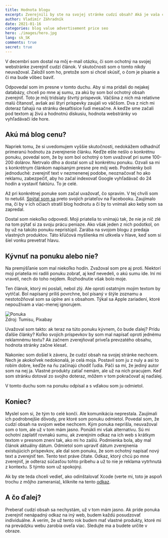 ```yaml
---
title: Hodnota blogu
excerpt: Zverejnili by ste na svojej stránke cudzí obsah? Aká je vaša cena?
author: Vladimír Záhradník
date: 2021-01-16
categories: blog value advertisement price seo
hero: ./images/hero.jpg
lang: sk_SK
comments: true
secret: true
---
```


V decembri som dostal na môj e-mail otázku, či som ochotný na svojej webstránke zverejniť cudzí článok. V skutočnosti som o tomto nikdy neuvažoval. Založil som ho, pretože som si chcel skúsiť, o čom je písanie a či ma bude vôbec baviť.

Odpovedal som im presne v tomto duchu. Aby si ma pridali do nejakej databázy, chceli po mne aj sumu, za akú by som bol ochotný obsah zverejniť. Toto je môj tridsiaty štvrtý príspevok. Väčšina z nich má relatívne malú čítanosť, avšak asi štyri príspevky zaujali vo väčšom. Dva z nich mi doteraz ťahajú na stránku desaťtisíce ľudí mesačne. A keďže sme začali pod textom aj živú a hodnotnú diskusiu, hodnota webstránky vo vyhľadávači ide hore.

## Akú má blog cenu?
Napriek tomu, že si uvedomujem vyššie skutočnosti, nedokážem odhadnúť primeranú hodnotu za zverejnenie článku. Keďže ešte nešlo o konkrétnu ponuku, povedal som, že by som bol ochotný o tom uvažovať pri sume 100-200 dolárov. Netrvalo dlho a dostal som už konkrétnu ponuku. Ozvali sa mi s konkrétnym článkom napísaným presne pre môj web. Podmienky boli jednoduché: zverejniť text v nezmenenej podobe, neoznačovať ho ako reklamu, zabezpečiť, aby ho začal indexovať Google vyhľadávač do 24 hodín a vystaviť faktúru. To je celé.

Až pri konkrétnej ponuke som začal uvažovať, čo spravím. V tej chvíli som to netušil. [Spýtal som sa][fb-query] preto svojich priateľov na Facebooku. Zaujímalo ma, či by v ich očiach stratil blog hodnotu a či by to vnímali ako keby som sa zapredal.

Dostal som niekoľko odpovedí. Moji priatelia to vnímajú tak, že nie je nič zlé na tom pýtať si za svoju prácu peniaze. Ako však jeden z nich podotkol, on by už na takúto ponuku nepristúpil. Zarába na svojom blogu z predaja vlastných produktov. Táto kľúčová myšlienka mi utkvela v hlave, keď som si šiel vonku prevetrať hlavu.

## Kývnuť na ponuku alebo nie?
Na premýšľanie som mal niekoľko hodín. Zvažoval som pre aj proti. Niektorí moji priatelia mi radili ponuku zobrať, aj keď nevedeli, o akú sumu ide. Iní mi vraveli, nech do toho nejdem. Rozhodnutie však bolo moje.

Ten článok, ktorý mi poslali, nebol zlý. Ale oproti ostatným mojim textom by vytŕčal. Bol napísaný príliš povrchne, bol písaný v štýle zoznamu a nestotožňoval som sa úplne ani s obsahom. Týkal sa Apple zariadení, ktoré nepoužívam a viac-menej ignorujem.

<div className="Image__Medium">
  <img src="./images/deal.jpg" alt="Ponuka" />
  <figcaption>Zdroj: Tumisu, Pixabay</figcaption>
</div>

Uvažoval som takto: ak teraz na túto ponuku kývnem, čo bude ďalej? Prídu ďalšie články? Koľko svojich príspevkov by som mal napísať oproti jednému reklamnému textu? Ak začnem zverejňovať priveľa prevzatého obsahu, hodnota stránky začne klesať.

Nakoniec som došiel k záveru, že cudzí obsah na svojej stránke nechcem. Nech je akokoľvek nedokonalá, je celá moja. Postavil som ju z nuly a asi to robím dobre, keďže na ňu začínajú chodiť ľudia. Páči sa mi, že jediný autor som na nej ja. Vlastné produkty zatiaľ nemám, ale už na nich pracujem. Keď som stránku dotoval zo svojho doteraz, môžem v tom pokračovať aj naďalej.

V tomto duchu som na ponuku odpísal a s vďakou som ju odmietol.

## Koniec?
Myslel som si, že tým to celé končí. Ale komunikácia neprestala. Zaujímali ich podrobnejšie dôvody, pre ktoré som ponuku odmietol. Povedal som, že cudzí obsah na svojom webe nechcem. Kým ponuka neprišla, neuvažoval som o tom, ale už v tom mám jasno. Ponúkli mi však alternatívu. Sú mi ochotní zaplatiť rovnakú sumu, ak zverejním odkaz na ich web s krátkym textom v presnom znení tak, ako mi ho zašlú. Podmienka bola, aby mal článok aktuálny dátum. Odmietol som upraviť dátum zverejnenia existujúcich príspevkov, ale dal som ponuku, že som ochotný napísať nový text a zverejniť ten. Tento text práve čítate. Odkaz, ktorý chcú po mne zverejniť, je odteraz súčasťou tohto príbehu a už to nie je reklama vytrhnutá z kontextu. S týmto som už spokojný.

Ak by ste teda chceli vedieť, ako odinštalovať Xcode (verte mi, toto je aspoň trochu z môjho zamerania), kliknite na tento [odkaz][ad-link].

## A čo ďalej?
Preberať cudzí obsah sa nechystám, už v tom mám jasno. Ak príde ponuka zverejniť nenápadný odkaz na iný web, budem každú posudzovať individuálne. A verím, že už tento rok budem mať vlastné produkty, ktoré mi na prevádzku webu zarobia oveľa viac. Sledujte ma a budete určite v obraze.

[//]: # (Used references)
[fb-query]: https://www.facebook.com/vladimir.zahradnik1/posts/3786533351367871
[ad-link]: https://macpaw.com/how-to/uninstall-xcode-on-macos
